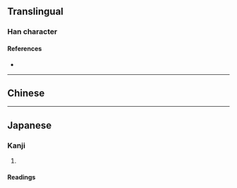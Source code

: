 {{also|歟}}
{{character info/new}}
==Translingual==

===Han character===
{{Han char|rn=76|rad=欠|as=03|sn=7|four=|canj=XYMNO,YMNO|ids=⿰与欠}}

====References====
* {{Han ref|kx=0566.080|dkj=16012|hdz=32134.040|uh=6B24|ud=27428}}

----

==Chinese==
{{zh-see|歟}}

----

==Japanese==
{{ja-kanji forms|欤|歟}}

===Kanji===
{{ja-kanji|grade=|rs=欠03|kyu=歟}}

# {{defn|lang=ja|sort=欠03}}

====Readings====
{{ja-readings
|goon=よ
|kanon=よ
|kun=か-, や-
}}